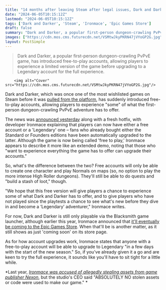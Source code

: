 ```yaml
---
title: "14 months after leaving Steam after legal issues, Dark and Darker goes free-to-play - but you'll still need to pay if you want to 'experience everything the game has to offer'"
date: "2024-06-05T10:15:12Z"
lastmod: "2024-06-05T10:15:12Z"
tags: ['Dark and Darker', 'Steam', 'Ironmace', 'Epic Games Store']
draft: false
summary: "Dark and Darker, a popular first-person dungeon-crawling PvPvE game, has introduced free-to-play accounts, allowing players to experience a limited version of the game before upgrading to a Legendary account for the full experience."
images: ["https://cdn.mos.cms.futurecdn.net/VSMtwJkyPKRN47jVYoGP2G.jpg"]
layout: PostSimple
---
```

> Dark and Darker, a popular first-person dungeon-crawling PvPvE game, has introduced free-to-play accounts, allowing players to experience a limited version of the game before upgrading to a Legendary account for the full experience.


        <img alt="Cover" src="https://cdn.mos.cms.futurecdn.net/VSMtwJkyPKRN47jVYoGP2G.jpg"/>
        
Dark and Darker, which was once one of the most wishlisted games on Steam before it was [<u>pulled from the platform</u>](https://www.gamesradar.com/dark-and-darker-has-been-pulled-from-steam/), has suddenly introduced free-to-play accounts, allowing players to experience "some" of what the first-person dungeon-crawling PvPvE adventure has to offer.

The news was [<u>announced yesterday</u>](https://www.darkanddarker.com/news/54) along with a fresh hotfix, with developer Ironmace explaining that players can now have either a free account or a 'Legendary' one – fans who already bought either the Standard or Founders editions have been automatically upgraded to the latter. Although the game is now being called 'free to play,' Ironmace appears to describe it more like an extended demo, noting that those who "want to experience everything the game has to offer can upgrade their accounts."

So, what's the difference between the two? Free accounts will only be able to create one character and play Normals on maps (so, no option to play the more intense High Roller dungeons). They'll still be able to do quests and "build a stash of loot," though. 

"We hope that this free version will give players a chance to experience some of what Dark and Darker has to offer, and to give players who have not played since the playtests a chance to see what's new before they dive in and become a ‘Legendary’ adventurer," Ironmace writes.

For now, Dark and Darker is still only playable via the Blacksmith game launcher, although earlier this year, Ironmace announced that [<u>it'll eventually be coming to the Epic Games Store</u>](https://www.gamesradar.com/once-one-of-steams-most-wishlisted-games-before-removal-dark-and-darker-is-making-a-comeback-one-year-later-on-the-epic-games-store/). When that'll be is another matter, as it still shows as just 'coming soon' on its store page. 

As for how account upgrades work, Ironmace states that anyone with a free-to-play account will be able to upgrade to Legendary "in a few days with the start of the new season." So, if you've already given it a go and are keen to try the full experience, it sounds like you'll have to sit tight for a little while. 

*Last year, *[<u><em>Ironmace was accused of allegedly stealing assets from game publisher Nexon</em></u>](https://www.gamesradar.com/dark-and-darker-devs-could-face-legal-action-following-allegations-that-they-stole-assets-from-previous-employer/)*, but the studio's CEO said "ABSOLUTELY NO stolen assets or code were used to make our game." * 
        